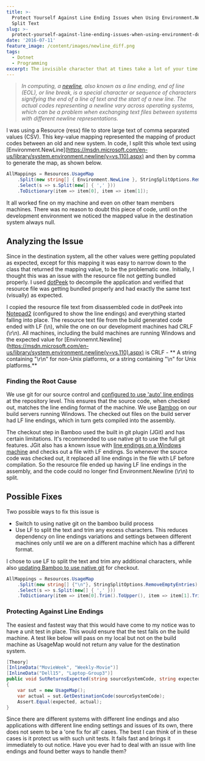 ```yaml
---
title: >-
  Protect Yourself Against Line Ending Issues when Using Environment.Newline to
  Split Text
slug: >-
  protect-yourself-against-line-ending-issues-when-using-environment-dot-newline-to-split-text
date: '2016-07-11'
feature_image: /content/images/newline_diff.png
tags:
  - Dotnet
  - Programming
excerpt: The invisible character that at times take a lot of your time!
---
```

> _In computing, a [newline](https://en.wikipedia.org/wiki/Newline), also known as a line ending, end of line (EOL), or line break, is a special character or sequence of characters signifying the end of a line of text and the start of a new line. The actual codes representing a newline vary across operating systems, which can be a problem when exchanging text files between systems with different newline representations._

I was using a Resource (resx) file to store large text of comma separated values (CSV). This key-value mapping represented the mapping of product codes between an old and new system. In code, I split this whole text using \[Environment.NewLine\](https://msdn.microsoft.com/en-us/library/system.environment.newline(v=vs.110).aspx) and then by comma to generate the map, as shown below.

```csharp
AllMappings = Resources.UsageMap
    .Split(new string[] { Environment.NewLine }, StringSplitOptions.RemoveEmptyEntries)
    .Select(s => s.Split(new[] { ',' }))
    .ToDictionary(item => item[0], item => item[1]);

```

It all worked fine on my machine and even on other team members machines. There was no reason to doubt this piece of code, until on the development environment we noticed the mapped value in the destination system always null.

## Analyzing the Issue

Since in the destination system, all the other values were getting populated as expected, except for this mapping it was easy to narrow down to the class that returned the mapping value, to be the problematic one. Initially, I thought this was an issue with the resource file not getting bundled properly. I used [dotPeek](https://www.jetbrains.com/decompiler/) to decompile the application and verified that resource file was getting bundled properly and had exactly the same text (visually) as expected.

<ImageCard src="/content/images/newline_dotpeek.png" alt="Resource file disassembled in dotPeek" />

I copied the resource file text from disassembled code in dotPeek into [Notepad2](http://www.flos-freeware.ch/notepad2.html) (configured to show the line endings) and everything started falling into place. The resource text file from the build generated code ended with LF (\\n), while the one on our development machines had CRLF (\\r\\n). All machines, including the build machines are running Windows and the expected value for \[Environemnt.Newline\](https://msdn.microsoft.com/en-us/library/system.environment.newline(v=vs.110).aspx) is CRLF - \*\* A string containing "\\r\\n" for non-Unix platforms, or a string containing "\\n" for Unix platforms.\*\*

<ImageCard src="/content/images/newline_diff.png" alt="Difference between build generated and development machine resource file" caption="Difference between build generated and development machine resource file" />

### Finding the Root Cause

We use git for our source control and [configured to use 'auto' line endings](https://help.github.com/articles/dealing-with-line-endings/) at the repository level. This ensures that the source code, when checked out, matches the line ending format of the machine. We use [Bamboo](https://www.atlassian.com/software/bamboo) on our build servers running Windows. The checked out files on the build server had LF line endings, which in turn gets compiled into the assembly.

The checkout step in Bamboo used the built in git plugin (JGit) and has certain limitations. It's recommended to use native git to use the full git features. JGit also has a known issue with [line endings on a Windows machine](https://jira.atlassian.com/plugins/servlet/mobile#issue/BAM-9591) and checks out a file with LF endings. So whenever the source code was checked out, it replaced all line endings in the file with LF before compilation. So the resource file ended up having LF line endings in the assembly, and the code could no longer find Environment.Newline (\\r\\n) to split.

## Possible Fixes

Two possible ways to fix this issue is

-   Switch to using native git on the bamboo build process
-   Use LF to split the text and trim any excess characters. This reduces dependency on line endings variations and settings between different machines only until we are on a different machine which has a different format.

I chose to use LF to split the text and trim any additional characters, while also [updating Bamboo to use native git](https://confluence.atlassian.com/bamboo/defining-a-new-executable-capability-289277164.html) for checkout.

```csharp
AllMappings = Resources.UsageMap
    .Split(new string[] {"\n"}, StringSplitOptions.RemoveEmptyEntries)
    .Select(s => s.Split(new[] { ',' }))
    .ToDictionary(item => item[0].Trim().ToUpper(), item => item[1].Trim());

```

### Protecting Against Line Endings

The easiest and fastest way that this would have come to my notice was to have a unit test in place. This would ensure that the test fails on the build machine. A test like below will pass on my local but not on the build machine as UsageMap would not return any value for the destination system.

```csharp
[Theory]
[InlineData("MovieWeek", "Weekly-Movie")]
[InlineData("Dell15", "Laptop-Group3")]
public void SutReturnsExpected(string sourceSystemCode, string expected)
{
    var sut = new UsageMap();
    var actual = sut.GetDestinationCode(sourceSystemCode);
    Assert.Equal(expected, actual);
}

```

Since there are different systems with different line endings and also applications with different line ending settings and issues of its own, there does not seem to be a 'one fix for all' cases. The best I can think of in these cases is it protect us with such unit tests. It fails fast and brings it immediately to out notice. Have you ever had to deal with an issue with line endings and found better ways to handle them?
